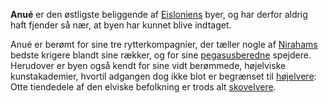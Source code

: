 {{title:Anué}}
{{author:Laura Holmegaard}}
{{timestamp:2011-01-22T14:17:28Z}}
{{copyright:Anué}}
'''Anué''' er den østligste beliggende af [[Eislonien|Eisloniens]] byer, og har derfor aldrig haft fjender så nær, at byen har kunnet blive indtaget.

Anué er berømt for sine tre rytterkompagnier, der tæller nogle af [[Niraham|Nirahams]] bedste krigere blandt sine rækker, og for sine [[pegasus]]beredne spejdere. Herudover er byen også kendt for sine vidt berømmede, højelviske kunstakademier, hvortil adgangen dog ikke blot er begrænset til [[højelver|højelvere]]: Otte tiendedele af den elviske befolkning er trods alt [[skovelver|skovelvere]].